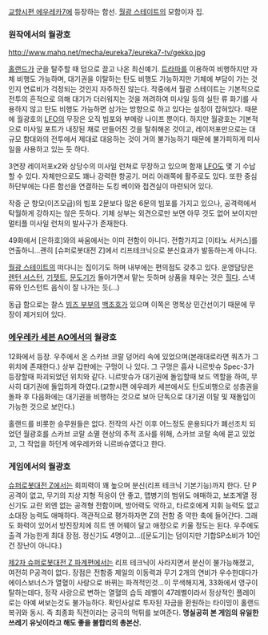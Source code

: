 [[교향시편 에우레카7]]에 등장하는 함선. [[월광 스테이트]]의 모함이자 집.

=== 원작에서의 월광호 ===
http://www.mahq.net/mecha/eureka7/eureka7-tv/gekko.jpg

[[홀랜드]]가 군을 탈주할 때 덤으로 끌고 나온 최신예기. [[트라파]]를 이용하여 비행하지만 자체 비행도 가능하며, 대기권을 이탈하는 탄도 비행도 가능하지만 기체에 부담이 가는 것인지 연료비가 걱정되는 것인지 자주하진 않는다.
작중에서 월광 스테이트는 기본적으로 전투의 흔적으로 의해 대기가 더러워지는 것을 꺼려하여 미사일 등의 실탄 류 화기를 사용하지 않고 탄도 비행도 가능하면 삼가는 방향으로 하고 있다는 설정이 잡혀있다. 때문에 월광호의 [[LFO]]의 무장은 오직 빔포와 부메랑 나이프 뿐이다. 하지만 월광호는 기본적으로 미사일 포트가 내장된 채로 만들어진 것을 탈취해온 것이고, 레이저포만으로는 대규모 함대와의 전투에서 제대로 대응하는 것이 거의 불가능하기 때문에 불가피하게 미사일을 사용하고 있는 듯 하다.

3연장 레이저포x2와 상당수의 미사일 런쳐로 무장하고 있으며 함재 [[LFO]]도 몇 기 수납할 수 있다. 자체만으로도 꽤나 강력한 항공기. 머리 아래쪽에 활주로도 있다. 또한 중심 하단부에는 다른 함선을 연결하는 도킹 베이와 접견실이 마련되어 있다.

작중 군 항모(이즈모급)의 빔포 2문보다 많은 6문의 빔포를 가지고 있으나, 공격력에서 탁월하게 강하지는 않은 듯하다. 기체 상부는 외견으로만 보면 아무 것도 없어 보이지만 멀티플 미사일 런처의 발사구가 존재한다.

49화에서 [은하호]와의 싸움에서는 이미 전함이 아니다. 전함가지고 [이타노 서커스]를 연출하니...괜히 [슈퍼로봇대전 Z]에서 리프테크닉으로 분신효과가 발동하는게 아니다.

[[월광 스테이트]]의 떠다니는 집이기도 하며 내부에는 편의점도 갖추고 있다. 운영담당은 [[렌턴 서스턴]], [[기젯트]], [[문도기]]가 돌아가면서 맡는 듯하며 상품을 채우는 것은 [[힐다]]. 스낵류와 인스턴트 음식이 잘 나가는 듯(...)

동급 함으로는 찰스 [[빔즈 부부]]의 [[백조호]]가 있으며 이쪽은 명목상 민간선이기 때문에 무장이 제거되어 있다.

=== [[에우레카 세븐 AO]]에서의 월광호 ===
12화에서 등장. 우주에서 온 스카브 코랄 덩어리 속에 있었으며(본래대로라면 쿼츠가 그 위치에 존재한다.) 상부 갑판에는 구멍이 나 있다. 그 구멍은 흡사 니르밧슈 Spec-3가 등장할때 파괴되었던 위치와 같다. 니르밧슈가 대기권에 돌입할때 보드 역할을 하여, 무사히 대기권에 돌입하게 하였다.(교향시편 에우레카 세븐에서도 탄도비행으로 성층권을 돌파 후 다음화에는 대기권을 비행하는 것으로 보아 단독으로 대기권 이탈 및 재돌입이 가능한 것으로 보인다.) 

홀랜드를 비롯한 승무원들은 없다. 전작의 사건 이후 어느정도 운용되다가 폐선조치 되었던 월광호를 스카브 코랄 소멸 현상의 추적 조사를 위해, 스카브 코랄 속에 묻고 있었고, 그 작업을 하던게 에우레카와 니르바슈였다고 한다.

=== 게임에서의 월광호 ===
[[슈퍼로봇대전 Z]]에서는 회피력이 꽤 높으며 분신(리프 테크닉 기본기능)까지 한다. 단 P공격이 없고, 무기의 지상 지형 적응이 안 좋고, 맵병기의 범위도 애매하고, 보조계열 정신기도 교란 외엔 없는 공격형 전함이며, 방어력도 약하고, 타르호에게 지휘 능력도 없고 소대장 능력도 애매하다. 객관적으로 평가하자면 Z의 전함 중 약한 축에 들어간다. 그래도 화력이 있어서 방진장치에 히트 앤 어웨이 달고 애정으로 키울 정도는 된다. 우주에도 출격 가능한게 최대 장점. 정신기도 4명이고...([문도기]는 덤이지만 기합SP소비가 10인건 장난이 아니다.)

[[제2차 슈퍼로봇대전 Z 파계편]]에서는 리프 테크닉이 사라지면서 분신이 불가능해졌고, 여전히 P공격이 없다. 장점은 전함중 제일의 이동력과 무기 2개의 연비가 우수한데다가 에이스보너스가 열혈이 사랑으로 바뀌는 파격적인것…이 무색해지게, 33화에서 영구이탈하는데다, 정작 사랑으로 변하는 열혈의 습득 레벨이 47레벨이라서 정상적인 플레이로는 아예 써보는것도 불가능하다. 확인사살로 투자된 자금을 환원하는 타이밍이 홀랜드 복귀와 동시. 즉 최종화 직전이라는 궁극의 먹튀를 보여준다.
'''명실공히 본 게임의 유일한 쓰레기 유닛이라고 해도 좋을 불합리의 총본산.'''
